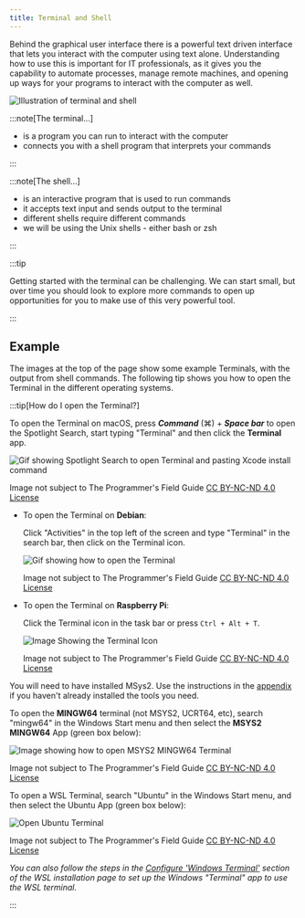 ```yaml
---
title: Terminal and Shell
---
```


Behind the graphical user interface there is a powerful text driven interface that lets you interact with the computer using text alone. Understanding how to use this is important for IT professionals, as it gives you the capability to automate processes, manage remote machines, and opening up ways for your programs to interact with the computer as well.

![Illustration of terminal and shell](./images/terminal-shell-pano.png)

:::note[The terminal...]

- is a program you can run to interact with the computer
- connects you with a shell program that interprets your commands

:::

:::note[The shell...]

- is an interactive program that is used to run commands
- it accepts text input and sends output to the terminal
- different shells require different commands
- we will be using the Unix shells - either bash or zsh

:::

:::tip

Getting started with the terminal can be challenging. We can start small, but over time you should look to explore more commands to open up opportunities for you to make use of this very powerful tool.

:::

## Example

The images at the top of the page show some example Terminals, with the output from shell commands. The following tip shows you how to open the Terminal in the different operating systems.

:::tip[How do I open the Terminal?]

<Tabs syncKey="terminal-type">
<TabItem label="macOS">
  
To open the Terminal on macOS, press ***Command*** (⌘) + ***Space bar*** to open the Spotlight Search, start typing "Terminal" and then click the **Terminal** app.

![Gif showing Spotlight Search to open Terminal and pasting Xcode install command](/gifs/setup-macos/terminal-xcode-install.gif)
<div class="caption">Image not subject to The Programmer's Field Guide <a href="https://creativecommons.org/licenses/by-nc-nd/4.0/">CC BY-NC-ND 4.0 License</a></div>

</TabItem>
<TabItem label="Linux">

- To open the Terminal on **Debian**:

    Click "Activities" in the top left of the screen and type "Terminal" in the search bar, then click on the Terminal icon.

    ![Gif showing how to open the Terminal](/gifs/setup-linux/OpenTerminal.gif)
    <div class="caption">Image not subject to The Programmer's Field Guide <a href="https://creativecommons.org/licenses/by-nc-nd/4.0/">CC BY-NC-ND 4.0 License</a></div>

- To open the Terminal on **Raspberry Pi**:

    Click the Terminal icon in the task bar or press `Ctrl + Alt + T`.

    ![Image Showing the Terminal Icon](../../../appendix/0-installation/images/setup-pi/1-2-setup-pi-Terminal_Icon.png)
    <div class="caption">Image not subject to The Programmer's Field Guide <a href="https://creativecommons.org/licenses/by-nc-nd/4.0/">CC BY-NC-ND 4.0 License</a></div>

</TabItem>

<TabItem label="Windows (MSYS2)">

You will need to have installed MSys2. Use the instructions in the [appendix](/book/appendix/0-installation/2-5-setup-win-msys) if you haven't already installed the tools you need.

To open the **MINGW64** terminal (not MSYS2, UCRT64, etc), search "mingw64" in the Windows Start menu and then select the **MSYS2 MINGW64** App (green box below):

![Image showing how to open MSYS2 MINGW64 Terminal](../../../appendix/0-installation/images/setup-windows/open-mingw64-terminal.png)
<div class="caption">Image not subject to The Programmer's Field Guide <a href="https://creativecommons.org/licenses/by-nc-nd/4.0/">CC BY-NC-ND 4.0 License</a></div>

</TabItem>

<TabItem label="Windows (WSL)">

To open a WSL Terminal, search "Ubuntu" in the Windows Start menu, and then select the Ubuntu App (green box below):

![Open Ubuntu Terminal](../../../appendix/0-installation/images/setup-windows/ubuntu-terminal-open.png)
<div class="caption">Image not subject to The Programmer's Field Guide <a href="https://creativecommons.org/licenses/by-nc-nd/4.0/">CC BY-NC-ND 4.0 License</a></div>

*You can also follow the steps in the [Configure 'Windows Terminal'](/book/appendix/0-installation/2-6-setup-win-wsl/#configure-windows-terminal) section of the WSL installation page to set up the Windows "Terminal" app to use the WSL terminal.*

</TabItem>

</Tabs>

:::
